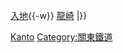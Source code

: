 {{鐵道路線|
| 模板名稱 = 龍崎線
| 名稱 = [[關東鐵道]] [[龙崎线]]
| 代表色  = orangered
| 背景顏色 = #FFFFFF
| 車站列表 = [[佐貫站|佐貫]]{{-w}} [[入地站|入地]]{{-w}} [[龍崎站|龍崎]]
|}}<noinclude>
[[Category:日本鐵路路線模板|Kanto]]
[[Category:關東鐵道]]
</noinclude>